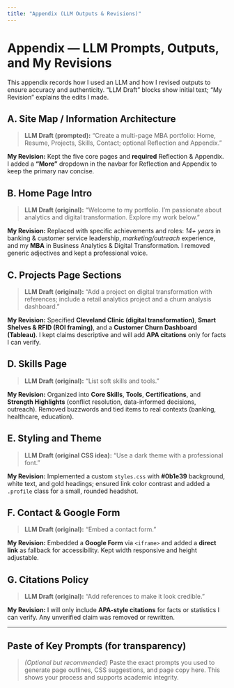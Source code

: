 ```yaml
---
title: "Appendix (LLM Outputs & Revisions)"
---
```


# Appendix — LLM Prompts, Outputs, and My Revisions

This appendix records how I used an LLM and how I revised outputs to ensure accuracy and authenticity. “LLM Draft” blocks show initial text; “My Revision” explains the edits I made.

## A. Site Map / Information Architecture
> **LLM Draft (prompted):** “Create a multi-page MBA portfolio: Home, Resume, Projects, Skills, Contact; optional Reflection and Appendix.”

::: callout-tip
**My Revision:** Kept the five core pages and **required** Reflection & Appendix. I added a **“More”** dropdown in the navbar for Reflection and Appendix to keep the primary nav concise.
:::

## B. Home Page Intro
> **LLM Draft (original):** “Welcome to my portfolio. I’m passionate about analytics and digital transformation. Explore my work below.”

::: callout-note
**My Revision:** Replaced with specific achievements and roles: *14+ years* in banking & customer service leadership, *marketing/outreach* experience, and my **MBA** in Business Analytics & Digital Transformation. I removed generic adjectives and kept a professional voice.
:::

## C. Projects Page Sections
> **LLM Draft (original):** “Add a project on digital transformation with references; include a retail analytics project and a churn analysis dashboard.”

::: callout-important
**My Revision:** Specified **Cleveland Clinic (digital transformation)**, **Smart Shelves & RFID (ROI framing)**, and a **Customer Churn Dashboard (Tableau)**. I kept claims descriptive and will add **APA citations** only for facts I can verify.
:::

## D. Skills Page
> **LLM Draft (original):** “List soft skills and tools.”

::: callout-tip
**My Revision:** Organized into **Core Skills**, **Tools**, **Certifications**, and **Strength Highlights** (conflict resolution, data-informed decisions, outreach). Removed buzzwords and tied items to real contexts (banking, healthcare, education).
:::

## E. Styling and Theme
> **LLM Draft (original CSS idea):** “Use a dark theme with a professional font.”

::: callout-note
**My Revision:** Implemented a custom `styles.css` with **#0b1e39** background, white text, and gold headings; ensured link color contrast and added a `.profile` class for a small, rounded headshot.
:::

## F. Contact & Google Form
> **LLM Draft (original):** “Embed a contact form.”

::: callout-tip
**My Revision:** Embedded a **Google Form** via `<iframe>` and added a **direct link** as fallback for accessibility. Kept width responsive and height adjustable.
:::

## G. Citations Policy
> **LLM Draft (original):** “Add references to make it look credible.”

::: callout-important
**My Revision:** I will only include **APA-style citations** for facts or statistics I can verify. Any unverified claim was removed or rewritten.
:::

---

## Paste of Key Prompts (for transparency)
> *(Optional but recommended)* Paste the exact prompts you used to generate page outlines, CSS suggestions, and page copy here. This shows your process and supports academic integrity.
